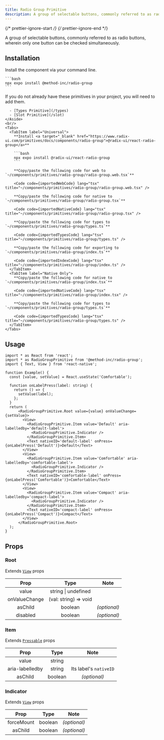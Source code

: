 ```yaml
---
title: Radio Group Primitive
description: A group of selectable buttons, commonly referred to as radio buttons, wherein only one button can be checked simultaneously.
---
```


{/* prettier-ignore-start */}
{/* prettier-ignore-end */}



A group of selectable buttons, commonly referred to as radio buttons, wherein only one button can be checked simultaneously.

## Installation

<Tabs>
  <TabItem label="NPM">

  Install the component via your command line.

    ```bash
    npx expo install @method-inc/radio-group
    ```

  </TabItem>
  <TabItem label="Manual">
    <Aside title="Uses shared primitives">
      If you do not already have these primitives in your project, you will need to add them.

      - [Types Primitive](/types)
      - [Slot Primitive](/slot)
    </Aside>
    <br/>
    <Tabs>
      <TabItem label="Universal">
        **Install <a target="_blank" href="https://www.radix-ui.com/primitives/docs/components/radio-group">@radix-ui/react-radio-group</a>**

        ```bash
        npx expo install @radix-ui/react-radio-group
        ```

        **Copy/paste the following code for web to  `~/components/primitives/radio-group/radio-group.web.tsx`**

        <Code code={importedWebCode} lang="tsx" title="~/components/primitives/radio-group/radio-group.web.tsx" />

        **Copy/paste the following code for native to  `~/components/primitives/radio-group/radio-group.tsx`**

        <Code code={importedNativeCode} lang="tsx" title="~/components/primitives/radio-group/radio-group.tsx" />

        **Copy/paste the following code for types to  `~/components/primitives/radio-group/types.ts`**

        <Code code={importedTypesCode} lang="tsx" title="~/components/primitives/radio-group/types.ts" />

        **Copy/paste the following code for exporting to  `~/components/primitives/radio-group/index.ts`**

        <Code code={importedIndexCode} lang="tsx" title="~/components/primitives/radio-group/index.ts" />
      </TabItem>
      <TabItem label="Native Only">
        **Copy/paste the following code for native to  `~/components/primitives/radio-group/index.tsx`**

        <Code code={importedNativeCode} lang="tsx" title="~/components/primitives/radio-group/index.tsx" />

        **Copy/paste the following code for types to  `~/components/primitives/radio-group/types.ts`**

        <Code code={importedTypesCode} lang="tsx" title="~/components/primitives/radio-group/types.ts" />
      </TabItem>
    </Tabs>
  </TabItem>
</Tabs>

## Usage

```tsx
import * as React from 'react';
import * as RadioGroupPrimitive from '@method-inc/radio-group';
import { Text, View } from 'react-native';

function Example() {
  const [value, setValue] = React.useState('Comfortable');

  function onLabelPress(label: string) {
    return () => {
      setValue(label);
    };
  }
  return (
      <RadioGroupPrimitive.Root value={value} onValueChange={setValue}>
        <View>
          <RadioGroupPrimitive.Item value='Default' aria-labelledby='default-label'>
            <RadioGroupPrimitive.Indicator />
          </RadioGroupPrimitive.Item>
          <Text nativeID='default-label' onPress={onLabelPress('Default')}>Default</Text>
        </View>
        <View>
          <RadioGroupPrimitive.Item value='Comfortable' aria-labelledby='comfortable-label'>
            <RadioGroupPrimitive.Indicator />
          </RadioGroupPrimitive.Item>
          <Text nativeID='comfortable-label' onPress={onLabelPress('Comfortable')}>Comfortable</Text>
        </View>
        <View>
          <RadioGroupPrimitive.Item value='Compact' aria-labelledby='compact-label'>
            <RadioGroupPrimitive.Indicator />
          </RadioGroupPrimitive.Item>
          <Text nativeID='compact-label' onPress={onLabelPress('Compact')}>Compact</Text>
        </View>
      </RadioGroupPrimitive.Root>
  );
}
```

## Props

### Root

Extends [`View`](https://reactnative.dev/docs/view#props) props

|     Prop      |                 Type                 |     Note     |
| :-----------: | :----------------------------------: | :----------: |
|     value     |         string \| undefined          |              |
| onValueChange |        (val: string) => void         |              |
|    asChild    |               boolean                | _(optional)_ |
|   disabled    |               boolean                | _(optional)_ |

### Item

Extends [`Pressable`](https://reactnative.dev/docs/pressable#props) props

|  Prop   |  Type   |     Note     |
| :-----: | :-----: | :----------: |
| value | string |  |
| aria-labelledby | string | Its label's `nativeID`|
| asChild | boolean | _(optional)_ |

### Indicator

Extends [`View`](https://reactnative.dev/docs/view#props) props

|  Prop   |  Type   |     Note     |
| :-----: | :-----: | :----------: |
| forceMount | boolean | _(optional)_ |
| asChild | boolean | _(optional)_ |
